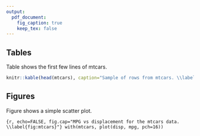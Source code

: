 ```yaml
---
output: 
  pdf_document: 
    fig_caption: true
    keep_tex: false
---
```


## Tables

Table \ref{tab:mtcars} shows the first few lines of mtcars. 

```r
knitr::kable(head(mtcars), caption="Sample of rows from mtcars. \\label{tab:mtcars}")
```

## Figures

Figure \ref{fig:mtcars} shows a simple scatter plot.

```{r, echo=FALSE, fig.cap="MPG vs displacement for the mtcars data. \\label{fig:mtcars}"}
with(mtcars, plot(disp, mpg, pch=16))
```

